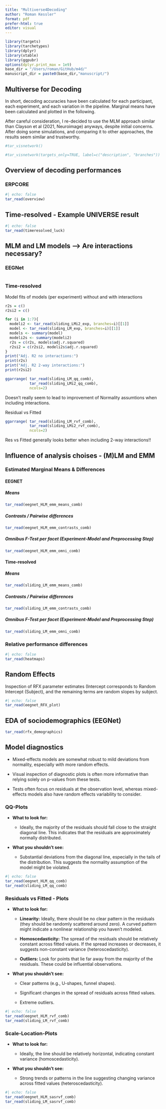 ```yaml
---
title: "Multiverse4Decoding"
author: "Roman Kessler"
format: pdf
prefer-html: true
editor: visual
---
```


```r
library(targets)
library(tarchetypes)
library(dplyr)
library(xtable)
library(ggpubr)
options(dplyr.print_max = 1e9)
base_dir = "/Users/roman/GitHub/m4d/"
manuscript_dir = paste0(base_dir,"manuscript/")

```

## Multiverse for Decoding

In short, decoding accuracies have been calculated for each participant, each experiment, and each variation in the pipeline. Marginal means have been calculated and plotted in the following.

After careful consideration, I re-decided to use the MLM approach similar than Clayson et al (2021, Neuroimage) anyways, despite initial concerns. After doing some simulations, and comparing it to other approaches, the results seem similar and trustworthy.

```r
#tar_visnetwork()
```

```r
#tar_visnetwork(targets_only=TRUE, label=c("description", "branches"))
```

## Overview of decoding performances

### ERPCORE

```r
#| echo: false
tar_read(overview)

```

## Time-resolved - Example UNIVERSE result

```r
#| echo: false
tar_read(timeresolved_luck)
```

## MLM and LM models --> Are interactions necessary?

### EEGNet 

```r

```

### Time-resolved

Model fits of models (per experiment) without and with interactions
```r
r2s = c()
r2si2 = c()

for (i in 1:7){
  modeli2 <- tar_read(sliding_LMi2_exp, branches=i)[[1]]
  model <- tar_read(sliding_LM_exp, branches=i)[[1]]
  models <- summary(model)
  modeli2s <- summary(modeli2)
  r2s = c(r2s, models$adj.r.squared)
  r2si2 = c(r2si2, modeli2s$adj.r.squared)
}
print("Adj. R2 no interactions:")
print(r2s)
print("Adj. R2 2-way interactions:")
print(r2si2)
```
```r
ggarrange( tar_read(sliding_LM_qq_comb),
           tar_read(sliding_LMi2_qq_comb),
           ncols=2)
```
Doesn't really seem to lead to improvement of Normality assumtions when including interactions.

Residual vs Fitted

```r
ggarrange( tar_read(sliding_LM_rvf_comb),
           tar_read(sliding_LMi2_rvf_comb),
           ncols=2)
```
Res vs Fitted generally looks better when including 2-way interactions!!


## Influence of analysis choises - (M)LM and EMM

### Estimated Marginal Means & Differences

#### EEGNET

##### Means

```r
tar_read(eegnet_HLM_emm_means_comb)
```

##### Contrasts / Pairwise differences

```r
tar_read(eegnet_HLM_emm_contrasts_comb)
```

##### Omnibus F-Test per facet (Experiment-Model and Preprocessing Step)

```r
tar_read(eegnet_HLM_emm_omni_comb)

```

#### Time-resolved

##### Means

```r
tar_read(sliding_LM_emm_means_comb)
```

##### Contrasts / Pairwise differences

```r
tar_read(sliding_LM_emm_contrasts_comb)
```

##### Omnibus F-Test per facet (Experiment-Model and Preprocessing Step)

```r
tar_read(sliding_LM_emm_omni_comb)
```

#### 

### Relative performance differences

```r
#| echo: false
tar_read(heatmaps)
```

## Random Effects

Inspection of RFX parameter estimates (Intercept corresponds to Random Intercept (Subject), and the remaining terms are random slopes by subject.

```r
#| echo: false
tar_read(eegnet_RFX_plot)

```

## EDA of sociodemographics (EEGNet)

```r
tar_read(rfx_demographics)
```

## Model diagnostics

-   Mixed-effects models are somewhat robust to mild deviations from normality, especially with more random effects.

-   Visual inspection of diagnostic plots is often more informative than relying solely on p-values from these tests.

-   Tests often focus on residuals at the observation level, whereas mixed-effects models also have random effects variability to consider.

### QQ-Plots

-   **What to look for:**

    -   Ideally, the majority of the residuals should fall close to the straight diagonal line. This indicates that the residuals are approximately normally distributed.

-   **What you shouldn't see:**

    -   Substantial deviations from the diagonal line, especially in the tails of the distribution. This suggests the normality assumption of the model might be violated.

```r
#| echo: false
tar_read(eegnet_HLM_qq_comb)
tar_read(sliding_LM_qq_comb)
```

### Residuals vs Fitted - Plots

-   **What to look for:**

    -   **Linearity:** Ideally, there should be no clear pattern in the residuals (they should be randomly scattered around zero). A curved pattern might indicate a nonlinear relationship you haven't modeled.

    -   **Homoscedasticity:** The spread of the residuals should be relatively constant across fitted values. If the spread increases or decreases, it suggests non-constant variance (heteroscedasticity).

    -   **Outliers:** Look for points that lie far away from the majority of the residuals. These could be influential observations.

-   **What you shouldn't see:**

    -   Clear patterns (e.g., U-shapes, funnel shapes).

    -   Significant changes in the spread of residuals across fitted values.

    -   Extreme outliers.

```r
#| echo: false
tar_read(eegnet_HLM_rvf_comb)
tar_read(sliding_LM_rvf_comb)
```

### Scale-Location-Plots

-   **What to look for:**

    -   Ideally, the line should be relatively horizontal, indicating constant variance (homoscedasticity).

-   **What you shouldn't see:**

    -   Strong trends or patterns in the line suggesting changing variance across fitted values (heteroscedasticity).

```r
#| echo: false
tar_read(eegnet_HLM_sasrvf_comb)
tar_read(sliding_LM_sasrvf_comb)
```

## 
